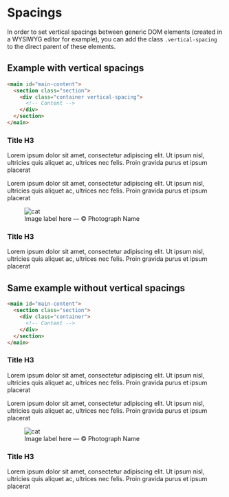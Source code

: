 
<Meta title="Layouts/Spacings" />

# Spacings

In order to set vertical spacings between generic DOM elements (created in a WYSIWYG editor for example), you can add the class `.vertical-spacing` to the direct parent of these elements.

## Example with vertical spacings

```html
<main id="main-content">
  <section class="section">
    <div class="container vertical-spacing">
      <!-- Content -->
    </div>
  </section>
</main>
```

<Canvas className="storybook-demo-spacings">
  <main id="main-content">
    <section class="section">
      <div class="container vertical-spacing">
        <h3 class="h3">Title H3</h3>
        <p>
          Lorem ipsum dolor sit amet, consectetur adipiscing elit. Ut ipsum
          nisl, ultricies quis aliquet ac, ultrices nec felis. Proin gravida
          purus et ipsum placerat
        </p>
        <p>
          Lorem ipsum dolor sit amet, consectetur adipiscing elit. Ut ipsum
          nisl, ultricies quis aliquet ac, ultrices nec felis. Proin gravida
          purus et ipsum placerat
        </p>
        <figure>
          <picture>
            <source
              srcset="https://picsum.photos/1600/900"
              media="(min-width: 800px)"
            />
            <img src="https://picsum.photos/1600/900" alt="cat" />
          </picture>
          <figcaption>
            Image label here —&nbsp;©&nbsp;Photograph Name
          </figcaption>
        </figure>
        <h3 class="h3">Title H3</h3>
        <p>
          Lorem ipsum dolor sit amet, consectetur adipiscing elit. Ut ipsum
          nisl, ultricies quis aliquet ac, ultrices nec felis. Proin gravida
          purus et ipsum placerat
        </p>
      </div>
    </section>
  </main>
</Canvas>

## Same example without vertical spacings

```html
<main id="main-content">
  <section class="section">
    <div class="container">
      <!-- Content -->
    </div>
  </section>
</main>
```

<Canvas className="storybook-demo-spacings">
  <main id="main-content">
    <section class="section">
      <div class="container">
        <h3 class="h3">Title H3</h3>
        <p>
          Lorem ipsum dolor sit amet, consectetur adipiscing elit. Ut ipsum
          nisl, ultricies quis aliquet ac, ultrices nec felis. Proin gravida
          purus et ipsum placerat
        </p>
        <p>
          Lorem ipsum dolor sit amet, consectetur adipiscing elit. Ut ipsum
          nisl, ultricies quis aliquet ac, ultrices nec felis. Proin gravida
          purus et ipsum placerat
        </p>
        <figure>
          <picture>
            <source
              srcset="https://picsum.photos/1600/900"
              media="(min-width: 800px)"
            />
            <img src="https://picsum.photos/1600/900" alt="cat" />
          </picture>
          <figcaption>
            Image label here —&nbsp;©&nbsp;Photograph Name
          </figcaption>
        </figure>
        <h3 class="h3">Title H3</h3>
        <p>
          Lorem ipsum dolor sit amet, consectetur adipiscing elit. Ut ipsum
          nisl, ultricies quis aliquet ac, ultrices nec felis. Proin gravida
          purus et ipsum placerat
        </p>
      </div>
    </section>
  </main>
</Canvas>

